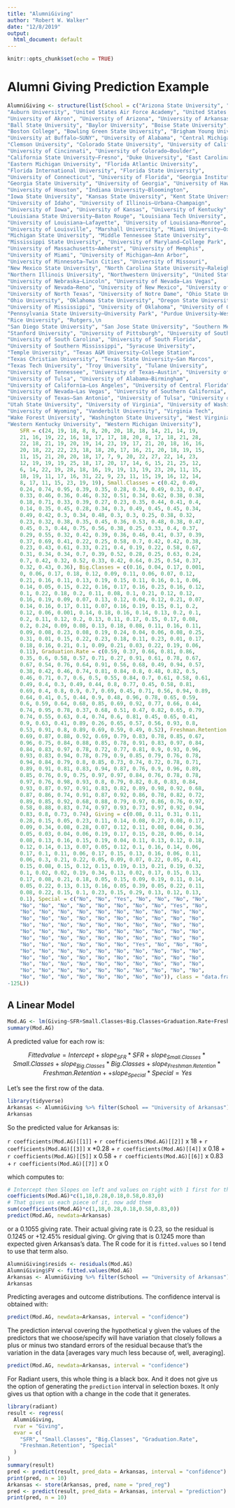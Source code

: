 ```yaml
---
title: "AlumniGiving"
author: "Robert W. Walker"
date: "12/8/2019"
output:
  html_document: default
---
```


```r
knitr::opts_chunk$set(echo = TRUE)
```

# Alumni Giving Prediction Example

```r
AlumniGiving <- structure(list(School = c("Arizona State University", "Arkansas State University—Jonesboro", 
"Auburn University", "United States Air Force Academy", "United States Military Academy", 
"University of Akron", "University of Arizona", "University of Arkansas", 
"Ball State University", "Baylor University", "Boise State University", 
"Boston College", "Bowling Green State University", "Brigham Young University—Provo", 
"University at Buffalo—SUNY", "University of Alabama", "Central Michigan University", 
"Clemson University", "Colorado State University", "University of California—Berkeley", 
"University of Cincinnati", "University of Colorado—Boulder", 
"California State University—Fresno", "Duke University", "East Carolina University", 
"Eastern Michigan University", "Florida Atlantic University", 
"Florida International University", "Florida State University", 
"University of Connecticut", "University of Florida", "Georgia Institute of Technology", 
"Georgia State University", "University of Georgia", "University of Hawaii—Manoa", 
"University of Houston", "Indiana University—Bloomington", 
"Iowa State University", "Kansas State University", "Kent State University", 
"University of Idaho", "University of Illinois—Urbana-Champaign", 
"University of Iowa", "University of Kansas", "University of Kentucky", 
"Louisiana State University—Baton Rouge", "Louisiana Tech University", 
"University of Louisiana—Lafayette", "University of Louisiana—Monroe", 
"University of Louisville", "Marshall University", "Miami University—Oxford", 
"Michigan State University", "Middle Tennessee State University", 
"Mississippi State University", "University of Maryland—College Park", 
"University of Massachusetts—Amherst", "University of Memphis", 
"University of Miami", "University of Michigan—Ann Arbor", 
"University of Minnesota—Twin Cities", "University of Missouri", 
"New Mexico State University", "North Carolina State University—Raleigh", 
"Northern Illinois University", "Northwestern University", "United States Naval Academy", 
"University of Nebraska—Lincoln", "University of Nevada—Las Vegas", 
"University of Nevada—Reno", "University of New Mexico", "University of North Carolina—Chapel Hill", 
"University of North Texas", "University of Notre Dame", "Ohio State University—Columbus", 
"Ohio University", "Oklahoma State University", "Oregon State University", 
"University of Mississippi", "University of Oklahoma", "University of Oregon", 
"Pennsylvania State University—University Park", "Purdue University—West Lafayette", 
"Rice University", "Rutgers,\n                                          the State University of New Jersey—New Brunswick", 
"San Diego State University", "San Jose State University", "Southern Methodist University", 
"Stanford University", "University of Pittsburgh", "University of South Alabama", 
"University of South Carolina", "University of South Florida", 
"University of Southern Mississippi", "Syracuse University", 
"Temple University", "Texas A&M University—College Station", 
"Texas Christian University", "Texas State University—San Marcos", 
"Texas Tech University", "Troy University", "Tulane University", 
"University of Tennessee", "University of Texas—Austin", "University of Toledo", 
"University of Tulsa", "University of Alabama—Birmingham", 
"University of California—Los Angeles", "University of Central Florida", 
"University of Nevada—Las Vegas", "University of Southern California", 
"University of Texas—San Antonio", "University of Tulsa", "University of Utah", 
"Utah State University", "University of Virginia", "University of Washington", 
"University of Wyoming", "Vanderbilt University", "Virginia Tech", 
"Wake Forest University", "Washington State University", "West Virginia University", 
"Western Kentucky University", "Western Michigan University"), 
    SFR = c(24, 19, 18, 8, 8, 20, 20, 18, 18, 14, 21, 14, 19, 
    21, 16, 19, 22, 16, 18, 17, 17, 18, 20, 8, 17, 18, 21, 28, 
    22, 18, 21, 19, 20, 19, 14, 23, 19, 17, 21, 20, 18, 16, 16, 
    20, 18, 22, 22, 23, 18, 18, 20, 17, 16, 21, 20, 18, 19, 15, 
    11, 15, 21, 20, 20, 18, 17, 7, 9, 20, 22, 27, 22, 14, 23, 
    12, 19, 19, 19, 25, 18, 17, 20, 17, 14, 6, 15, 21, 25, 12, 
    6, 14, 22, 19, 28, 18, 16, 19, 19, 13, 19, 23, 20, 11, 15, 
    18, 19, 11, 17, 16, 31, 22, 9, 23, 11, 15, 19, 16, 12, 14, 
    8, 17, 11, 15, 23, 19, 19), Small.Classes = c(0.42, 0.49, 
    0.24, 0.74, 0.95, 0.39, 0.35, 0.28, 0.34, 0.49, 0.33, 0.47, 
    0.33, 0.46, 0.36, 0.46, 0.32, 0.51, 0.34, 0.62, 0.38, 0.38, 
    0.18, 0.71, 0.33, 0.39, 0.27, 0.23, 0.35, 0.44, 0.41, 0.4, 
    0.14, 0.35, 0.45, 0.28, 0.34, 0.3, 0.49, 0.45, 0.45, 0.34, 
    0.49, 0.42, 0.3, 0.34, 0.48, 0.3, 0.3, 0.25, 0.38, 0.32, 
    0.23, 0.32, 0.38, 0.35, 0.45, 0.36, 0.53, 0.48, 0.38, 0.47, 
    0.45, 0.3, 0.44, 0.75, 0.56, 0.38, 0.25, 0.33, 0.4, 0.37, 
    0.29, 0.55, 0.32, 0.42, 0.39, 0.36, 0.46, 0.41, 0.37, 0.39, 
    0.37, 0.69, 0.41, 0.22, 0.25, 0.58, 0.7, 0.42, 0.42, 0.38, 
    0.23, 0.43, 0.61, 0.33, 0.21, 0.4, 0.19, 0.22, 0.58, 0.67, 
    0.31, 0.34, 0.34, 0.7, 0.39, 0.52, 0.28, 0.25, 0.63, 0.24, 
    0.7, 0.42, 0.32, 0.52, 0.33, 0.42, 0.64, 0.25, 0.54, 0.37, 
    0.32, 0.43, 0.36), Big.Classes = c(0.16, 0.04, 0.17, 0.001, 
    0, 0.06, 0.17, 0.18, 0.12, 0.09, 0.11, 0.06, 0.07, 0.12, 
    0.21, 0.16, 0.11, 0.13, 0.19, 0.15, 0.11, 0.16, 0.1, 0.06, 
    0.14, 0.05, 0.15, 0.22, 0.16, 0.17, 0.16, 0.23, 0.16, 0.12, 
    0.1, 0.22, 0.18, 0.2, 0.11, 0.08, 0.1, 0.21, 0.12, 0.12, 
    0.16, 0.19, 0.09, 0.07, 0.13, 0.12, 0.04, 0.12, 0.21, 0.07, 
    0.14, 0.16, 0.17, 0.11, 0.07, 0.16, 0.19, 0.15, 0.1, 0.2, 
    0.12, 0.06, 0.001, 0.14, 0.18, 0.16, 0.14, 0.13, 0.2, 0.1, 
    0.2, 0.11, 0.12, 0.2, 0.13, 0.11, 0.17, 0.15, 0.17, 0.08, 
    0.2, 0.24, 0.09, 0.08, 0.13, 0.18, 0.08, 0.11, 0.16, 0.11, 
    0.09, 0.08, 0.23, 0.08, 0.19, 0.24, 0.04, 0.06, 0.08, 0.25, 
    0.31, 0.01, 0.15, 0.22, 0.23, 0.18, 0.11, 0.23, 0.01, 0.17, 
    0.18, 0.16, 0.21, 0.1, 0.09, 0.21, 0.03, 0.22, 0.19, 0.06, 
    0.11), Graduation.Rate = c(0.59, 0.37, 0.66, 0.81, 0.86, 
    0.35, 0.6, 0.58, 0.57, 0.71, 0.27, 0.91, 0.61, 0.78, 0.67, 
    0.67, 0.54, 0.76, 0.64, 0.91, 0.56, 0.68, 0.49, 0.94, 0.57, 
    0.38, 0.42, 0.46, 0.74, 0.81, 0.84, 0.8, 0.48, 0.82, 0.5, 
    0.46, 0.71, 0.7, 0.6, 0.5, 0.55, 0.84, 0.7, 0.61, 0.58, 0.61, 
    0.49, 0.4, 0.3, 0.49, 0.44, 0.8, 0.77, 0.45, 0.58, 0.81, 
    0.69, 0.4, 0.8, 0.9, 0.7, 0.69, 0.45, 0.71, 0.56, 0.94, 0.89, 
    0.64, 0.41, 0.5, 0.44, 0.9, 0.48, 0.96, 0.78, 0.65, 0.59, 
    0.6, 0.59, 0.64, 0.68, 0.85, 0.69, 0.92, 0.77, 0.66, 0.44, 
    0.74, 0.95, 0.78, 0.37, 0.68, 0.51, 0.47, 0.82, 0.65, 0.79, 
    0.74, 0.55, 0.63, 0.4, 0.74, 0.6, 0.81, 0.45, 0.65, 0.41, 
    0.9, 0.63, 0.41, 0.89, 0.26, 0.65, 0.57, 0.56, 0.93, 0.8, 
    0.53, 0.91, 0.8, 0.89, 0.69, 0.59, 0.49, 0.52), Freshman.Retention = c(0.81, 
    0.69, 0.87, 0.88, 0.92, 0.69, 0.79, 0.83, 0.78, 0.85, 0.67, 
    0.96, 0.75, 0.84, 0.88, 0.85, 0.78, 0.91, 0.83, 0.97, 0.84, 
    0.84, 0.83, 0.97, 0.78, 0.72, 0.77, 0.81, 0.9, 0.93, 0.96, 
    0.93, 0.83, 0.94, 0.78, 0.79, 0.9, 0.85, 0.79, 0.76, 0.78, 
    0.94, 0.84, 0.79, 0.8, 0.85, 0.73, 0.74, 0.72, 0.78, 0.71, 
    0.89, 0.91, 0.81, 0.83, 0.94, 0.87, 0.76, 0.9, 0.96, 0.89, 
    0.85, 0.76, 0.9, 0.75, 0.97, 0.97, 0.84, 0.76, 0.78, 0.78, 
    0.97, 0.76, 0.98, 0.93, 0.8, 0.79, 0.82, 0.8, 0.83, 0.84, 
    0.93, 0.87, 0.97, 0.91, 0.83, 0.82, 0.89, 0.98, 0.92, 0.68, 
    0.87, 0.86, 0.74, 0.91, 0.87, 0.92, 0.86, 0.78, 0.82, 0.72, 
    0.89, 0.85, 0.92, 0.68, 0.88, 0.79, 0.97, 0.86, 0.76, 0.97, 
    0.58, 0.88, 0.83, 0.74, 0.97, 0.93, 0.73, 0.97, 0.92, 0.94, 
    0.83, 0.8, 0.73, 0.74), Giving = c(0.08, 0.11, 0.31, 0.11, 
    0.28, 0.15, 0.05, 0.23, 0.11, 0.14, 0.08, 0.27, 0.08, 0.17, 
    0.09, 0.34, 0.08, 0.28, 0.07, 0.12, 0.11, 0.08, 0.04, 0.36, 
    0.05, 0.03, 0.04, 0.06, 0.19, 0.17, 0.15, 0.28, 0.06, 0.14, 
    0.08, 0.13, 0.16, 0.15, 0.19, 0.04, 0.11, 0.13, 0.12, 0.18, 
    0.12, 0.14, 0.13, 0.07, 0.05, 0.12, 0.1, 0.16, 0.14, 0.06, 
    0.17, 0.1, 0.11, 0.06, 0.17, 0.15, 0.13, 0.16, 0.06, 0.11, 
    0.06, 0.3, 0.21, 0.22, 0.05, 0.09, 0.07, 0.22, 0.05, 0.41, 
    0.15, 0.08, 0.15, 0.12, 0.13, 0.19, 0.13, 0.21, 0.19, 0.32, 
    0.1, 0.02, 0.02, 0.19, 0.34, 0.13, 0.02, 0.17, 0.15, 0.13, 
    0.17, 0.08, 0.21, 0.18, 0.05, 0.15, 0.09, 0.19, 0.11, 0.14, 
    0.05, 0.22, 0.13, 0.13, 0.16, 0.05, 0.39, 0.05, 0.22, 0.11, 
    0.08, 0.22, 0.15, 0.1, 0.23, 0.15, 0.29, 0.13, 0.12, 0.13, 
    0.1), Special = c("No", "No", "Yes", "No", "No", "No", "No", 
    "No", "No", "No", "No", "No", "No", "No", "No", "Yes", "No", 
    "No", "No", "No", "No", "No", "No", "No", "No", "No", "No", 
    "No", "No", "No", "No", "No", "No", "No", "No", "No", "No", 
    "No", "No", "No", "No", "No", "No", "No", "No", "No", "No", 
    "No", "No", "No", "No", "No", "No", "No", "No", "No", "No", 
    "No", "No", "No", "No", "No", "No", "No", "No", "No", "No", 
    "No", "No", "No", "No", "No", "No", "Yes", "No", "No", "No", 
    "No", "No", "No", "No", "No", "No", "No", "No", "No", "No", 
    "No", "No", "No", "No", "No", "No", "No", "No", "No", "No", 
    "No", "No", "No", "No", "No", "No", "No", "No", "No", "No", 
    "No", "No", "No", "No", "No", "No", "No", "No", "No", "No", 
    "No", "No", "No", "No", "No", "No", "No", "No")), class = "data.frame", row.names = c(NA, 
-125L))
```

## A Linear Model

```r
Mod.AG <- lm(Giving~SFR+Small.Classes+Big.Classes+Graduation.Rate+Freshman.Retention+Special, data=AlumniGiving)
summary(Mod.AG)
```

A predicted value for each row is:

$$ Fitted value = Intercept + slope_{SFR}*SFR + slope_{Small.Classes}*Small.Classes + slope_{Big.Classes}*Big.Classes 
+ slope_{Freshman.Retention}*Freshman.Retention + + slope_{Special}*Special=Yes $$

Let's see the first row of the data.

```r
library(tidyverse)
Arkansas <- AlumniGiving %>% filter(School == "University of Arkansas")
Arkansas
```

So the predicted value for Arkansas is:

`r coefficients(Mod.AG)[[1]]` + `r coefficients(Mod.AG)[[2]]` x 18 + `r coefficients(Mod.AG)[[3]]` x *0.28 + `r coefficients(Mod.AG)[[4]]` x 0.18 + `r coefficients(Mod.AG)[[5]]` x 0.58 + `r coefficients(Mod.AG)[[6]]` x 0.83 + `r coefficients(Mod.AG)[[7]]` x 0

which computes to:

```r
# Intercept then Slopes on left and values on right with 1 first for the intercept
coefficients(Mod.AG)*c(1,18,0.28,0.18,0.58,0.83,0)
# That gives us each piece of it, now add them
sum(coefficients(Mod.AG)*c(1,18,0.28,0.18,0.58,0.83,0))
predict(Mod.AG, newdata=Arkansas)
```

or a 0.1055 giving rate.  Their actual giving rate is 0.23, so the residual is 0.1245 or +12.45% residual giving.  Or giving that is 0.1245 more than expected given Arkansas's data.  The R code for it is `fitted.values` so I tend to use that term also.

```r
AlumniGiving$resids <- residuals(Mod.AG)
AlumniGiving$FV <- fitted.values(Mod.AG)
Arkansas <- AlumniGiving %>% filter(School == "University of Arkansas")
Arkansas
```

Predicting averages and outcome distributions.  The confidence interval is obtained with:

```r
predict(Mod.AG, newdata=Arkansas, interval = "confidence")
```

The prediction interval covering the hypothetical y given the values of the predictors that we choose/specify will have variation that closely follows a plus or minus two standard errors of the residual because that's the variation in the data [averages vary much less because of, well, averaging].

```r
predict(Mod.AG, newdata=Arkansas, interval = "confidence")
```


For Radiant users, this whole thing is a black box.  And it does not give us the option of generating the `prediction` interval in selection boxes.  It only gives us that option with a change in the code that it generates.

```r
library(radiant)
result <- regress(
  AlumniGiving, 
  rvar = "Giving", 
  evar = c(
    "SFR", "Small.Classes", "Big.Classes", "Graduation.Rate", 
    "Freshman.Retention", "Special"
  )
)
summary(result)
pred <- predict(result, pred_data = Arkansas, interval = "confidence")
print(pred, n = 10)
Arkansas <- store(Arkansas, pred, name = "pred_reg")
pred <- predict(result, pred_data = Arkansas, interval = "prediction")
print(pred, n = 10)
```

